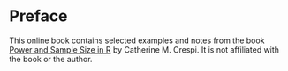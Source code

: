 # Preface {.unnumbered}

This online book contains selected examples and notes from the book [Power and Sample Size in R](https://www.taylorfrancis.com/books/mono/10.1201/9780429488788/power-sample-size-catherine-crespi) by Catherine M. Crespi. It is not affiliated with the book or the author. 